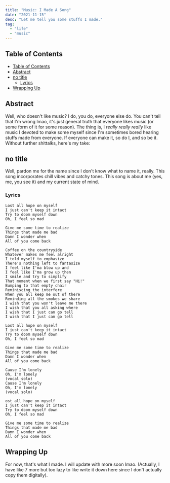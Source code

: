 ```yaml
---
title: "Music: I Made A Song"
date: "2021-11-15"
desc: "Let me tell you some stuffs I made."
tag:
  - "life"
  - "music"
---
```


## Table of Contents

- [Table of Contents](#table-of-contents)
- [Abstract](#abstract)
- [no title](#no-title)
  - [Lyrics](#lyrics)
- [Wrapping Up](#wrapping-up)

## Abstract

Well, who doesn't like music? I do, you do, everyone else do. You can't tell that I'm wrong lmao, it's just general truth that everyone likes music (or some form of it for some reason). The thing is, I _really really really_ like music I devoted to make some myself since I'm sometimes bored hearing stuffs made from everyone. If everyone can make it, so do I, and so be it. Without further shittalks, here's my take:

## no title

Well, pardon me for the name since I don't know what to name it, really. This song incorporates chill vibes and catchy tones. This song is about me (yes, me, you see it) and my current state of mind.

### Lyrics

```text
Lost all hope on myself
I just can't keep it intact
Try to doom myself down
Oh, I feel so mad

Give me some time to realize
Things that made me bad
Damn I wonder when
All of you come back

Coffee on the countryside
Whatever makes me feel alright
I told myself to emphasize
There's nothing left to fantasize
I feel like I'ma blow up and
I feel like I'ma grow up then
I smile and try to simplify
That moment when we first say "Hi!"
Bumping to that empty chair
Reminiscing the interfere
When you all keep me out of there
Reminding all the smokes we share
I wish that you won't leave me there
I wish that you all asking where
I wish that I just can go tell
I wish that I just can go tell

Lost all hope on myself
I just can't keep it intact
Try to doom myself down
Oh, I feel so mad

Give me some time to realize
Things that made me bad
Damn I wonder when
All of you come back

Cause I'm lonely
Oh, I'm lonely
(vocal solo)
Cause I'm lonely
Oh, I'm lonely
(vocal solo)

ost all hope on myself
I just can't keep it intact
Try to doom myself down
Oh, I feel so mad

Give me some time to realize
Things that made me bad
Damn I wonder when
All of you come back
```

## Wrapping Up

For now, that's what I made. I will update with more soon lmao. (Actually, I have like 7 more but too lazy to like write it down here since I don't actually copy them digitally).
